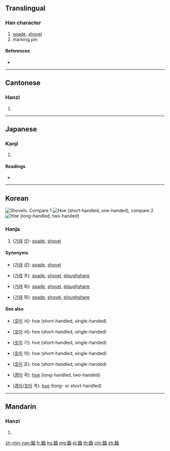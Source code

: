 {{character info/new}}
{{also|锸}}
==Translingual==

===Han character===
{{Han char|rn=167|rad=金|as=09|sn=17|four=81177|canj=CHJX}}

# [[spade]], [[shovel]]
# marking pin

====References====
* {{Han ref|kx=1314.180|dkj=40634|dj=1815.040|hdz=64231.140|uh=9364|ud=37732|bh=EED0|bd=61136}}

----

==Cantonese==

===Hanzi===
{{yue-hanzi|jyut=|y=chaap3|sim=锸}}

# {{defn|lang=yue|sort=金09}}

----

==Japanese==

===Kanji===
{{ja-kanji|grade=|rs=金09}}

# {{defn|lang=ja|sort=金09}}

====Readings====
* {{ja-readings|on=[[そう]] (sō), [[しょう]] (shō), [[ちょう]] (chō)|kun=[[すき]] (suki)|nanori=}}

----

==Korean==
[[File:Shovels.jpg|thumb|[[shovel|Shovel]]s. Compare [http://krdic.naver.com/search.nhn?kind=all&scBtn=true&query=%EA%B0%80%EB%9E%98]]]
[[File:Hoe Chrastava CoA.svg|thumb|[[hoe|Hoe]] (short-handled, one-handed), compare [http://krdic.naver.com/search.nhn?kind=all&query=%ED%98%B8%EB%AF%B8]]]
[[File:Hoe Cimer CoA.svg|thumb|[[hoe|Hoe]] (long-handled, two-handed)]]

===Hanja===
{{ko-hanja|hangeul=삽|eumhun=|rv=sap|mr=sap|y=sap}}
# ([[가래]] 삽): [[spade]], [[shovel]]

====Synonyms====
* {{l|ko|鍤}} ([[가래]] 삽): [[spade]], [[shovel]]
* {{l|ko|鍬}} ([[가래]] 초): [[spade]], [[shovel]], [[ploughshare]]
* {{l|ko|鏵}} ([[가래]] 화): [[spade]], [[shovel]], [[ploughshare]]
* {{l|ko|鋘}} ([[가래]] 화): [[spade]], [[shovel]], [[ploughshare]]

====See also====
* {{l|ko|鋤}} ([[호미]] 서): hoe (short-handled, single-handed)
* {{l|ko|鉏}} ([[호미]] 서): hoe (short-handled, single-handed)
* {{l|ko|錤}} ([[호미]] 기): hoe (short-handled, single-handed)
* {{l|ko|鎡}} ([[호미]] 자): hoe (short-handled, single-handed)
* {{l|ko|鎒}} ([[호미]] 호): hoe (short-handled, single-handed)
* {{l|ko|钁}} ([[괭이]] 곽): [[hoe]] (long-handled, two-handed)
* {{l|ko|钃}} ([[괭이]]/[[호미]] 촉): [[hoe]] (long- or short-handled)

----

==Mandarin==

===Hanzi===
{{cmn-hanzi|sim=锸|pin=[[chá]] ([[cha2]])|wg=ch'a<sup>2</sup>}}

# {{defn|lang=cmn|sort=金09}}

[[zh-min-nan:鍤]]
[[fr:鍤]]
[[hu:鍤]]
[[mg:鍤]]
[[pl:鍤]]
[[th:鍤]]
[[chr:鍤]]
[[zh:鍤]]